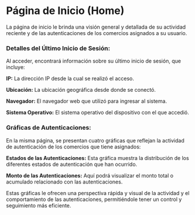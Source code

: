 <MissingTranslationBanner />

# Página de Inicio (Home)

La página de inicio le brinda una visión general y detallada de su actividad reciente y de las autenticaciones de los comercios asignados a su usuario.

### Detalles del Último Inicio de Sesión:
Al acceder, encontrará información sobre su último inicio de sesión, que incluye:

**IP:** La dirección IP desde la cual se realizó el acceso.

**Ubicación:** La ubicación geográfica desde donde se conectó.

**Navegador:** El navegador web que utilizó para ingresar al sistema.

**Sistema Operativo:** El sistema operativo del dispositivo con el que accedió.

### Gráficas de Autenticaciones:
En la misma página, se presentan cuatro gráficas que reflejan la actividad de autenticación de los comercios que tiene asignados:

**Estados de las Autenticaciones:** Esta gráfica muestra la distribución de los diferentes estados de autenticación que han ocurrido.

**Monto de las Autenticaciones:** Aquí podrá visualizar el monto total o acumulado relacionado con las autenticaciones.

Estas gráficas le ofrecen una perspectiva rápida y visual de la actividad y el comportamiento de las autenticaciones, permitiéndole tener un control y seguimiento más eficiente.


